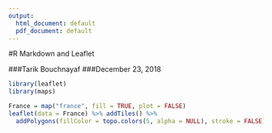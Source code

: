 ---
output:
  html_document: default
  pdf_document: default
---
#R Markdown and Leaflet

###Tarik Bouchnayaf
###December 23, 2018


```{r}
library(leaflet)
library(maps)
```
```{r}
France = map("france", fill = TRUE, plot = FALSE)
leaflet(data = France) %>% addTiles() %>%
  addPolygons(fillColor = topo.colors(5, alpha = NULL), stroke = FALSE)
```